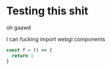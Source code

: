 
# Testing this shit

oh gaawd

I can fucking import webgl components

```js
const f = () => {
  return 1
}
```

<Title />
